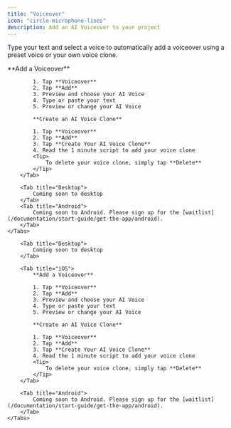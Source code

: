 ```yaml
---
title: "Voiceover"
icon: "circle-microphone-lines"
description: Add an AI Voiceover to your project
---
```


Type your text and select a voice to automatically add a voiceover using a preset voice or your own voice clone.

<div id="ios-tab">
    <Tabs>
        <Tab title="iOS">
            **Add a Voiceover**

            1. Tap **Voiceover**
            2. Tap **Add**
            3. Preview and choose your AI Voice
            4. Type or paste your text
            5. Preview or change your AI Voice

            **Create an AI Voice Clone**

            1. Tap **Voiceover**
            2. Tap **Add**
            3. Tap **Create Your AI Voice Clone**
            4. Read the 1 minute script to add your voice clone
            <Tip>
                To delete your voice clone, simply tap **Delete**
            </Tip>
        </Tab>

        <Tab title="Desktop">
            Coming soon to desktop
        </Tab>
        <Tab title="Android">
            Coming soon to Android. Please sign up for the [waitlist](/documentation/start-guide/get-the-app/android).
        </Tab>
    </Tabs>

</div>

<div id="desktop-tab">
    <Tabs>

        <Tab title="Desktop">
            Coming soon to desktop
        </Tab>

        <Tab title="iOS">
            **Add a Voiceover**

            1. Tap **Voiceover**
            2. Tap **Add**
            3. Preview and choose your AI Voice
            4. Type or paste your text
            5. Preview or change your AI Voice

            **Create an AI Voice Clone**

            1. Tap **Voiceover**
            2. Tap **Add**
            3. Tap **Create Your AI Voice Clone**
            4. Read the 1 minute script to add your voice clone
            <Tip>
                To delete your voice clone, simply tap **Delete**
            </Tip>
        </Tab>

        <Tab title="Android">
            Coming soon to Android. Please sign up for the [waitlist](/documentation/start-guide/get-the-app/android).
        </Tab>
    </Tabs>

</div>